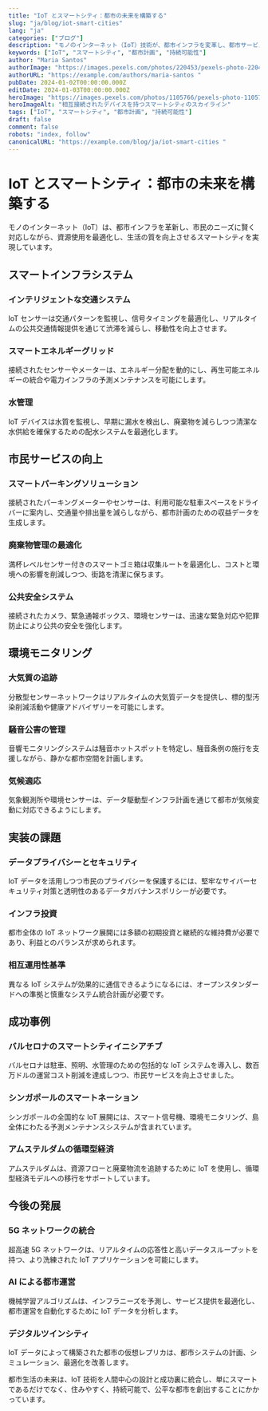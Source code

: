 ```yaml
---
title: "IoT とスマートシティ：都市の未来を構築する"
slug: "ja/blog/iot-smart-cities"
lang: "ja"
categories: ["ブログ"]
description: "モノのインターネット（IoT）技術が、都市インフラを変革し、都市サービスを向上させ、より持続可能なコミュニティを創出する方法を発見してください。"
keywords: ["IoT", "スマートシティ", "都市計画", "持続可能性"]
author: "Maria Santos"
authorImage: "https://images.pexels.com/photos/220453/pexels-photo-220453.jpeg?auto=compress&cs=tinysrgb&w=1260&h=750&dpr=1 "
authorURL: "https://example.com/authors/maria-santos "
pubDate: 2024-01-02T00:00:00.000Z
editDate: 2024-01-03T00:00:00.000Z
heroImage: "https://images.pexels.com/photos/1105766/pexels-photo-1105766.jpeg?auto=compress&cs=tinysrgb&w=1260&h=750&dpr=1 "
heroImageAlt: "相互接続されたデバイスを持つスマートシティのスカイライン"
tags: ["IoT", "スマートシティ", "都市計画", "持続可能性"]
draft: false
comment: false
robots: "index, follow"
canonicalURL: "https://example.com/blog/ja/iot-smart-cities "
---
```


# IoT とスマートシティ：都市の未来を構築する

モノのインターネット（IoT）は、都市インフラを革新し、市民のニーズに賢く対応しながら、資源使用を最適化し、生活の質を向上させるスマートシティを実現しています。

## スマートインフラシステム

### インテリジェントな交通システム

IoT センサーは交通パターンを監視し、信号タイミングを最適化し、リアルタイムの公共交通情報提供を通じて渋滞を減らし、移動性を向上させます。

### スマートエネルギーグリッド

接続されたセンサーやメーターは、エネルギー分配を動的にし、再生可能エネルギーの統合や電力インフラの予測メンテナンスを可能にします。

### 水管理

IoT デバイスは水質を監視し、早期に漏水を検出し、廃棄物を減らしつつ清潔な水供給を確保するための配水システムを最適化します。

## 市民サービスの向上

### スマートパーキングソリューション

接続されたパーキングメーターやセンサーは、利用可能な駐車スペースをドライバーに案内し、交通量や排出量を減らしながら、都市計画のための収益データを生成します。

### 廃棄物管理の最適化

満杯レベルセンサー付きのスマートゴミ箱は収集ルートを最適化し、コストと環境への影響を削減しつつ、街路を清潔に保ちます。

### 公共安全システム

接続されたカメラ、緊急通報ボックス、環境センサーは、迅速な緊急対応や犯罪防止により公共の安全を強化します。

## 環境モニタリング

### 大気質の追跡

分散型センサーネットワークはリアルタイムの大気質データを提供し、標的型汚染削減活動や健康アドバイザリーを可能にします。

### 騒音公害の管理

音響モニタリングシステムは騒音ホットスポットを特定し、騒音条例の施行を支援しながら、静かな都市空間を計画します。

### 気候適応

気象観測所や環境センサーは、データ駆動型インフラ計画を通じて都市が気候変動に対応できるようにします。

## 実装の課題

### データプライバシーとセキュリティ

IoT データを活用しつつ市民のプライバシーを保護するには、堅牢なサイバーセキュリティ対策と透明性のあるデータガバナンスポリシーが必要です。

### インフラ投資

都市全体の IoT ネットワーク展開には多額の初期投資と継続的な維持費が必要であり、利益とのバランスが求められます。

### 相互運用性基準

異なる IoT システムが効果的に通信できるようになるには、オープンスタンダードへの準拠と慎重なシステム統合計画が必要です。

## 成功事例

### バルセロナのスマートシティイニシアチブ

バルセロナは駐車、照明、水管理のための包括的な IoT システムを導入し、数百万ドルの運営コスト削減を達成しつつ、市民サービスを向上させました。

### シンガポールのスマートネーション

シンガポールの全国的な IoT 展開には、スマート信号機、環境モニタリング、島全体にわたる予測メンテナンスシステムが含まれています。

### アムステルダムの循環型経済

アムステルダムは、資源フローと廃棄物流を追跡するために IoT を使用し、循環型経済モデルへの移行をサポートしています。

## 今後の発展

### 5G ネットワークの統合

超高速 5G ネットワークは、リアルタイムの応答性と高いデータスループットを持つ、より洗練された IoT アプリケーションを可能にします。

### AI による都市運営

機械学習アルゴリズムは、インフラニーズを予測し、サービス提供を最適化し、都市運営を自動化するために IoT データを分析します。

### デジタルツインシティ

IoT データによって構築された都市の仮想レプリカは、都市システムの計画、シミュレーション、最適化を改善します。

都市生活の未来は、IoT 技術を人間中心の設計と成功裏に統合し、単にスマートであるだけでなく、住みやすく、持続可能で、公平な都市を創出することにかかっています。
